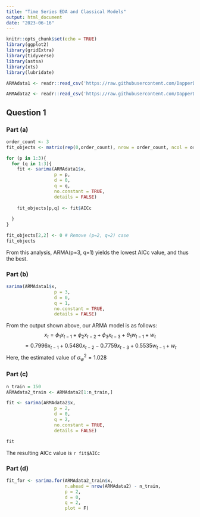 ---
title: "Time Series EDA and Classical Models"
output: html_document
date: "2023-06-16"
---

```{r setup, include=FALSE}
knitr::opts_chunk$set(echo = TRUE)
library(ggplot2)
library(gridExtra)
library(tidyverse)
library(astsa)
library(xts)
library(lubridate)

ARMAdata1 <- readr::read_csv('https://raw.githubusercontent.com/DapperDataAnalyst/Advanced_Predictive_Models/main/ARMAData1.csv')

ARMAdata2 <- readr::read_csv('https://raw.githubusercontent.com/DapperDataAnalyst/Advanced_Predictive_Models/main/ARMAData2.csv')

```

## Question 1
### Part (a)
```{r message=FALSE, warning=FALSE}


order_count <- 3
fit_objects <- matrix(rep(0,order_count), nrow = order_count, ncol = order_count)

for (p in 1:3){
  for (q in 1:3){
    fit <- sarima(ARMAdata1$x,
                  p = p, 
                  d = 0, 
                  q = q, 
                  no.constant = TRUE,
                  details = FALSE)
    
    fit_objects[p,q] <- fit$AICc
    
  }
}

fit_objects[2,2] <- 0 # Remove (p=2, q=2) case
fit_objects


```
From this analysis, ARMA(p=3, q=1) yields the lowest AICc value, and thus the best.


### Part (b)
```{r}
sarima(ARMAdata1$x,
                  p = 3, 
                  d = 0, 
                  q = 1, 
                  no.constant = TRUE,
                  details = FALSE)

```

From the output shown above, our ARMA model is as follows:
$$x_t = \phi_1 x_{t-1} + \phi_2 x_{t-2} + \phi_3 x_{t-3} + \theta_1 w_{t-1} + w_t$$
$$= 0.7996 x_{t-1} + 0.5480 x_{t-2} - 0.7759 x_{t-3} + 0.5535 w_{t-1} + w_t$$
Here, the estimated value of $\sigma^2_w = 1.028$

### Part (c)
```{r message=FALSE, warning=FALSE}
n_train = 150
ARMAdata2_train <- ARMAdata2[1:n_train,]

fit <- sarima(ARMAdata2$x,
                  p = 2, 
                  d = 0, 
                  q = 2, 
                  no.constant = TRUE,
                  details = FALSE)

fit


```
The resulting AICc value is `r fit$AICc`

### Part (d)
```{r}
fit_for <- sarima.for(ARMAdata2_train$x, 
                      n.ahead = nrow(ARMAdata2) - n_train, 
                      p = 2, 
                      d = 0, 
                      q = 2,
                      plot = F)






```
